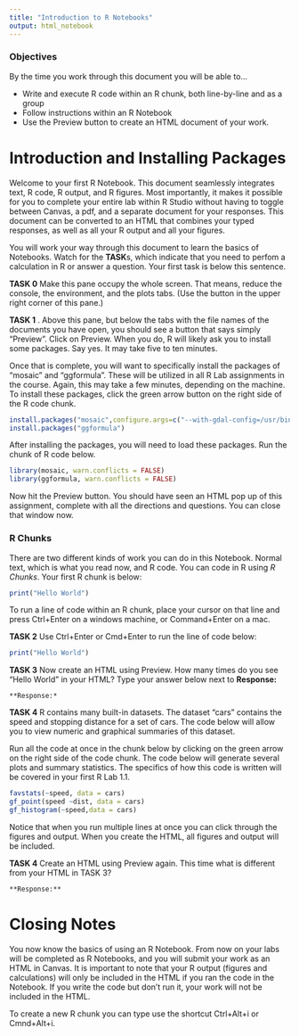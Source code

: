 ```yaml
---
title: "Introduction to R Notebooks"
output: html_notebook
---
```


### Objectives

By the time you work through this document you will be able to...

 - Write and execute R code within an R chunk, both line-by-line and as a group
 - Follow instructions within an R Notebook
 - Use the Preview button to create an HTML document of your work.
 
# Introduction and Installing Packages 

Welcome to your first R Notebook.  This document seamlessly integrates text, R code, R output, and R figures.  Most importantly, it makes it possible for you to complete your entire lab within R Studio without having to toggle between Canvas, a pdf, and a separate document for your responses. This document can be converted to an HTML that combines your typed responses, as well as all your R output and all your figures. 

You will work your way through this document to learn the basics of Notebooks.  Watch for the **TASK**s, which indicate that you need to perfom a calculation in R or answer a question.  Your first task is below this sentence.

**TASK 0**  Make this pane occupy the whole screen.  That means, reduce the console, the environment, and the plots tabs. (Use the button in the upper right corner of this pane.)

**TASK 1** . Above this pane, but below the tabs with the file names of the documents you have open, you should see a button that says simply "Preview".  Click on Preview. When you do, R will likely ask you to install some packages. Say yes.  It may take five to ten minutes. 

Once that is complete, you will want to specifically install the packages of "mosaic" and "ggformula". These will be utilized in all R Lab assignments in the course. Again, this may take a few minutes, depending on the machine. To install these packages, click the green arrow button on the right side of the R code chunk.

```r
install.packages("mosaic",configure.args=c("--with-gdal-config=/usr/bin"))
install.packages("ggformula")

```

After installing the packages, you will need to load these packages. Run the chunk of R code below. 

```r
library(mosaic, warn.conflicts = FALSE) 
library(ggformula, warn.conflicts = FALSE)
```


Now hit the Preview button. You should have seen an HTML pop up of this assignment, complete with all the directions and questions.  You can close that window now.

### R Chunks

There are two different kinds of work you can do in this Notebook.  Normal text, which is what you read now, and R code.  You can code in R using *R Chunks*.  Your first R chunk is below:

```r
print("Hello World")
```

To run a line of code within an R chunk, place your cursor on that line and press Ctrl+Enter on a windows machine, or Command+Enter on a mac.  

**TASK 2** Use Ctrl+Enter or Cmd+Enter to run the line of code below:

```r
print("Hello World")
```

**TASK 3** Now create an HTML using Preview.  How many times do you see "Hello World" in your HTML? Type your answer below next to **Response:**

    **Response:*
    
**TASK 4** R contains many built-in datasets. The dataset "cars" contains the speed and stopping distance for a set of cars. The code below will allow you to view numeric and graphical summaries of this dataset.

Run all the code at once in the chunk below by clicking on the green arrow on the right side of the code chunk. The code below will generate several plots and summary statistics. The specifics of how this code is written will be covered in your first R Lab 1.1.

```r
favstats(~speed, data = cars)
gf_point(speed ~dist, data = cars)
gf_histogram(~speed,data = cars)
```

Notice that when you run multiple lines at once you can click through the figures and output.  When you create the HTML, all figures and output will be included.


**TASK 4** Create an HTML using Preview again.  This time what is different from your HTML in TASK 3?

    **Response:**
    
# Closing Notes

You now know the basics of using an R Notebook.  From now on your labs will be completed as R Notebooks, and you will submit your work as an HTML in Canvas.  It is important to note that your R output (figures and calculations) will only be included in the HTML if you ran the code in the Notebook.  If you write the code but don't run it, your work will not be included in the HTML.

To create a new R chunk you can type use the shortcut Ctrl+Alt+i or Cmnd+Alt+i.

